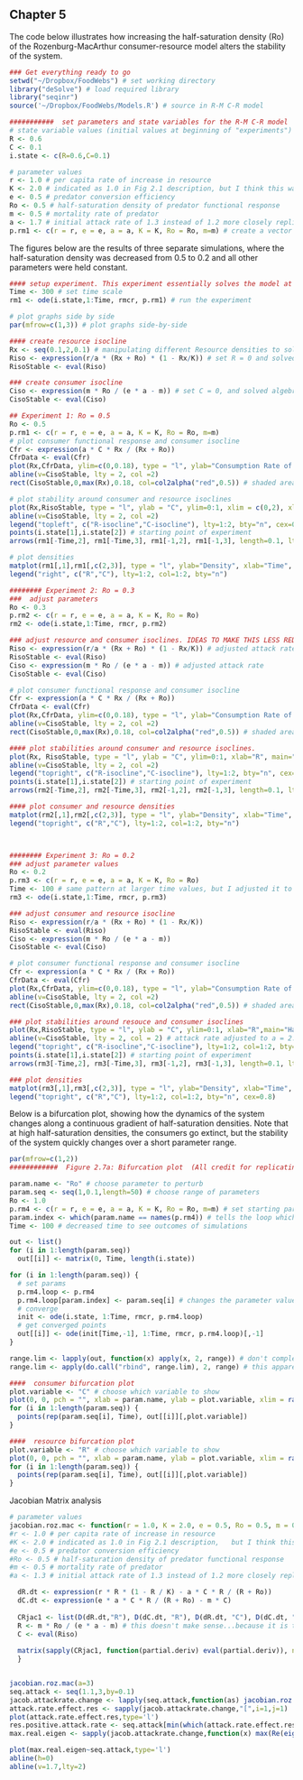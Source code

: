Chapter 5
---------

The code below illustrates how increasing the half-saturation density (Ro) of the Rozenburg-MacArthur consumer-resource model alters the stability of the system.

```r
### Get everything ready to go
setwd("~/Dropbox/FoodWebs") # set working directory
library("deSolve") # load required library
library("seqinr")
source('~/Dropbox/FoodWebs/Models.R') # source in R-M C-R model
```

```r
###########  set parameters and state variables for the R-M C-R model
# state variable values (initial values at beginning of "experiments")
R <- 0.6
C <- 0.1
i.state <- c(R=0.6,C=0.1) 

# parameter values
r <- 1.0 # per capita rate of increase in resource
K <- 2.0 # indicated as 1.0 in Fig 2.1 description, but I think this was a typo in the book.
e <- 0.5 # predator conversion efficiency
Ro <- 0.5 # half-saturation density of predator functional response
m <- 0.5 # mortality rate of predator
a <- 1.7 # initial attack rate of 1.3 instead of 1.2 more closely replicates the figures in the book
p.rm1 <- c(r = r, e = e, a = a, K = K, Ro = Ro, m=m) # create a vector for the parameters for experiment #1
```

The figures below are the results of three separate simulations, where the half-saturation density was decreased from 0.5 to 0.2 and all other parameters were held constant.
```r
#### setup experiment. This experiment essentially solves the model at the initial C and R densities, and takes the new C and R densities and reruns the model, and so on until the end of time.
Time <- 300 # set time scale
rm1 <- ode(i.state,1:Time, rmcr, p.rm1) # run the experiment 

# plot graphs side by side
par(mfrow=c(1,3)) # plot graphs side-by-side

#### create resource isocline
Rx <- seq(0.1,2,0.1) # manipulating different Resource densities to solve R isocline.
Riso <- expression(r/a * (Rx + Ro) * (1 - Rx/K)) # set R = 0 and solved algebraically
RisoStable <- eval(Riso)

### create consumer isocline
Ciso <- expression(m * Ro / (e * a - m)) # set C = 0, and solved algebraically.
CisoStable <- eval(Ciso)

## Experiment 1: Ro = 0.5
Ro <- 0.5
p.rm1 <- c(r = r, e = e, a = a, K = K, Ro = Ro, m=m)
# plot consumer functional response and consumer isocline
Cfr <- expression(a * C * Rx / (Rx + Ro))
CfrData <- eval(Cfr)
plot(Rx,CfrData, ylim=c(0,0.18), type = "l", ylab="Consumption Rate of Consumer", xlab="Resource Density")
abline(v=CisoStable, lty = 2, col =2)
rect(CisoStable,0,max(Rx),0.18, col=col2alpha("red",0.5)) # shaded area indicates where consumer population growth rate is greater than zero

# plot stability around consumer and resource isoclines
plot(Rx,RisoStable, type = "l", ylab = "C", ylim=0:1, xlim = c(0,2), xlab="R", main="Half-saturation density = 0.5")
abline(v=CisoStable, lty = 2, col =2) 
legend("topleft", c("R-isocline","C-isocline"), lty=1:2, bty="n", cex=0.8, col=1:2)
points(i.state[1],i.state[2]) # starting point of experiment
arrows(rm1[-Time,2], rm1[-Time,3], rm1[-1,2], rm1[-1,3], length=0.1, lty=1) # trace stability across different time steps. Don't know why there are so many warnings

# plot densities
matplot(rm1[,1],rm1[,c(2,3)], type = "l", ylab="Density", xlab="Time", ylim=c(0,2))
legend("right", c("R","C"), lty=1:2, col=1:2, bty="n")

######## Experiment 2: Ro = 0.3
###  adjust parameters
Ro <- 0.3
p.rm2 <- c(r = r, e = e, a = a, K = K, Ro = Ro)
rm2 <- ode(i.state,1:Time, rmcr, p.rm2)

### adjust resource and consumer isoclines. IDEAS TO MAKE THIS LESS REDUNDANT???
Riso <- expression(r/a * (Rx + Ro) * (1 - Rx/K)) # adjusted attack rate
RisoStable <- eval(Riso)
Ciso <- expression(m * Ro / (e * a - m)) # adjusted attack rate
CisoStable <- eval(Ciso)

# plot consumer functional response and consumer isocline
Cfr <- expression(a * C * Rx / (Rx + Ro))
CfrData <- eval(Cfr)
plot(Rx,CfrData, ylim=c(0,0.18), type = "l", ylab="Consumption Rate of Consumer", xlab="Resource Density")
abline(v=CisoStable, lty = 2, col =2)
rect(CisoStable,0,max(Rx),0.18, col=col2alpha("red",0.5)) # shaded area indicates where consumer population growth rate is greater than zero

#### plot stabilities around consumer and resource isoclines.
plot(Rx, RisoStable, type = "l", ylab = "C", ylim=0:1, xlab="R", main="Half-saturation density = 0.3")
abline(v=CisoStable, lty = 2, col =2) 
legend("topright", c("R-isocline","C-isocline"), lty=1:2, bty="n", cex=0.8, col=1:2)
points(i.state[1],i.state[2]) # starting point of experiment
arrows(rm2[-Time,2], rm2[-Time,3], rm2[-1,2], rm2[-1,3], length=0.1, lty=1)

#### plot consumer and resource densities
matplot(rm2[,1],rm2[,c(2,3)], type = "l", ylab="Density", xlab="Time", ylim=c(0,2))
legend("topright", c("R","C"), lty=1:2, col=1:2, bty="n")



######## Experiment 3: Ro = 0.2
### adjust parameter values
Ro <- 0.2
p.rm3 <- c(r = r, e = e, a = a, K = K, Ro = Ro)
Time <- 100 # same pattern at larger time values, but I adjusted it to see the pattern more clearly
rm3 <- ode(i.state,1:Time, rmcr, p.rm3)

### adjust consumer and resource isocline
Riso <- expression(r/a * (Rx + Ro) * (1 - Rx/K)) 
RisoStable <- eval(Riso)
Ciso <- expression(m * Ro / (e * a - m)) 
CisoStable <- eval(Ciso)

# plot consumer functional response and consumer isocline
Cfr <- expression(a * C * Rx / (Rx + Ro))
CfrData <- eval(Cfr)
plot(Rx,CfrData, ylim=c(0,0.18), type = "l", ylab="Consumption Rate of Consumer", xlab="Resource Density")
abline(v=CisoStable, lty = 2, col =2)
rect(CisoStable,0,max(Rx),0.18, col=col2alpha("red",0.5)) # shaded area indicates where consumer population growth rate is greater than zero

### plot stabilities around resouce and consumer isoclines 
plot(Rx,RisoStable, type = "l", ylab = "C", ylim=0:1, xlab="R",main="Half-saturation Density = 0.2")
abline(v=CisoStable, lty = 2, col = 2) # attack rate adjusted to a = 2.0
legend("topright", c("R-isocline","C-isocline"), lty=1:2, col=1:2, bty="n", cex=0.8)
points(i.state[1],i.state[2]) # starting point of experiment
arrows(rm3[-Time,2], rm3[-Time,3], rm3[-1,2], rm3[-1,3], length=0.1, lty=1)

### plot densities
matplot(rm3[,1],rm3[,c(2,3)], type = "l", ylab="Density", xlab="Time", ylim=c(0,2))
legend("topright", c("R","C"), lty=1:2, col=1:2, bty="n", cex=0.8)
```

Below is a bifurcation plot, showing how the dynamics of the system changes along a continuous gradient of half-saturation densities.  Note that at high half-saturation densities, the consumers go extinct, but the stability of the system quickly changes over a short parameter range.
```r
par(mfrow=c(1,2))
############  Figure 2.7a: Bifurcation plot  (All credit for replicating this goes to this website: http://www.r-bloggers.com/r-tools-for-dynamical-systems-bifurcation-plot-in-r%C2%A0for%C2%A0system%C2%A0of%C2%A0odes/)

param.name <- "Ro" # choose parameter to perturb
param.seq <- seq(1,0.1,length=50) # choose range of parameters
Ro <- 1.0
p.rm4 <- c(r = r, e = e, a = a, K = K, Ro = Ro, m=m) # set starting parameters.
param.index <- which(param.name == names(p.rm4)) # tells the loop which parameter in "p.rm4" to grab for manipulation.
Time <- 100 # decreased time to see outcomes of simulations

out <- list()
for (i in 1:length(param.seq))
  out[[i]] <- matrix(0, Time, length(i.state))

for (i in 1:length(param.seq)) {
  # set params
  p.rm4.loop <- p.rm4
  p.rm4.loop[param.index] <- param.seq[i] # changes the parameter value for manipulation in the "init" function below.
  # converge
  init <- ode(i.state, 1:Time, rmcr, p.rm4.loop)
  # get converged points
  out[[i]] <- ode(init[Time,-1], 1:Time, rmcr, p.rm4.loop)[,-1]
}

range.lim <- lapply(out, function(x) apply(x, 2, range)) # don't completely understand what is going on here...
range.lim <- apply(do.call("rbind", range.lim), 2, range) # this apparently doesn't work, but it doesn't mess things up... 

####  consumer bifurcation plot
plot.variable <- "C" # choose which variable to show
plot(0, 0, pch = "", xlab = param.name, ylab = plot.variable, xlim = range(param.seq), ylim = c(0,1), main = "Bifurcation plot") # range.lim[,plot.variable]
for (i in 1:length(param.seq)) {
  points(rep(param.seq[i], Time), out[[i]][,plot.variable])
}

####  resource bifurcation plot
plot.variable <- "R" # choose which variable to show
plot(0, 0, pch = "", xlab = param.name, ylab = plot.variable, xlim = range(param.seq), ylim = c(0,2), main = "Bifurcation plot") # ylim = range.lim[,plot.variable]
for (i in 1:length(param.seq)) {
  points(rep(param.seq[i], Time), out[[i]][,plot.variable])
}
```

Jacobian Matrix analysis

```r
# parameter values
jacobian.roz.mac <- function(r = 1.0, K = 2.0, e = 0.5, Ro = 0.5, m = 0.5, a = 1.3){
#r <- 1.0 # per capita rate of increase in resource 
#K <- 2.0 # indicated as 1.0 in Fig 2.1 description,   but I think this was a typo in the book.
#e <- 0.5 # predator conversion efficiency  
#Ro <- 0.5 # half-saturation density of predator functional response
#m <- 0.5 # mortality rate of predator
#a <- 1.3 # initial attack rate of 1.3 instead of 1.2 more closely replicates the figures in the book

  dR.dt <- expression(r * R * (1 - R / K) - a * C * R / (R + Ro))
  dC.dt <- expression(e * a * C * R / (R + Ro) - m * C)
  
  CRjac1 <- list(D(dR.dt,"R"), D(dC.dt, "R"), D(dR.dt, "C"), D(dC.dt, "C")) # making a list of the partial derivatives for the consumer resource model
  R <- m * Ro / (e * a - m) # this doesn't make sense...because it is the consumer isocline
  C <- eval(Riso)
    
  matrix(sapply(CRjac1, function(partial.deriv) eval(partial.deriv)), nrow = 2)
  }


jacobian.roz.mac(a=3)
seq.attack <- seq(1.1,3,by=0.1)
jacob.attackrate.change <- lapply(seq.attack,function(as) jacobian.roz.mac(a=as))
attack.rate.effect.res <- sapply(jacob.attackrate.change,"[",i=1,j=1)
plot(attack.rate.effect.res,type='l')
res.positive.attack.rate <- seq.attack[min(which(attack.rate.effect.res>0))]
max.real.eigen <- sapply(jacob.attackrate.change,function(x) max(Re(eigen(x)[["values"]])))

plot(max.real.eigen~seq.attack,type='l')
abline(h=0)
abline(v=1.7,lty=2)
```